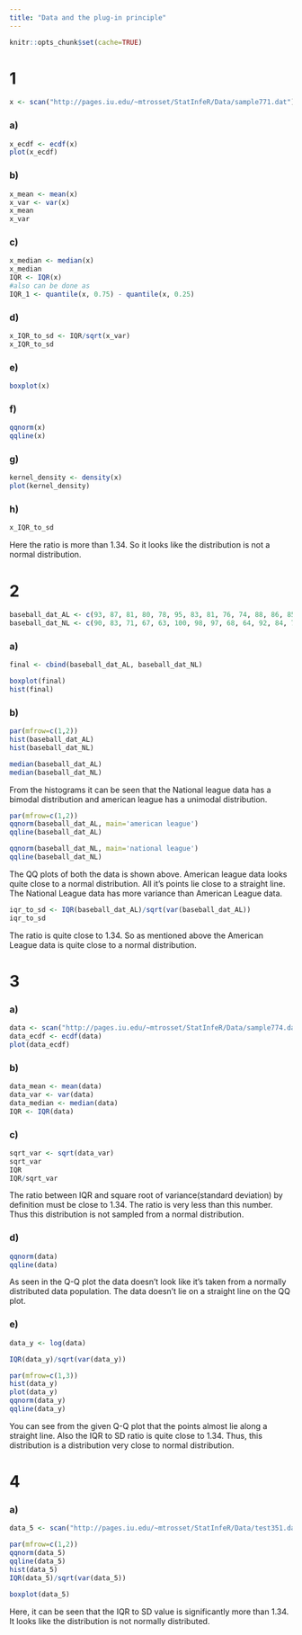 ```yaml
---
title: "Data and the plug-in principle"
---
```


```r
knitr::opts_chunk$set(cache=TRUE)
```

# 1

```r
x <- scan("http://pages.iu.edu/~mtrosset/StatInfeR/Data/sample771.dat")
```

### a)
```r
x_ecdf <- ecdf(x)
plot(x_ecdf)
```

### b)

```r
x_mean <- mean(x)
x_var <- var(x)
x_mean
x_var
```
### c)
```r
x_median <- median(x)
x_median
IQR <- IQR(x)
#also can be done as
IQR_1 <- quantile(x, 0.75) - quantile(x, 0.25)
```

### d)
```r
x_IQR_to_sd <- IQR/sqrt(x_var)
x_IQR_to_sd
```
### e)
```r
boxplot(x)
```

### f)

```r
qqnorm(x)
qqline(x)
```

### g)
```r
kernel_density <- density(x)
plot(kernel_density)
```

### h)

```r
x_IQR_to_sd
```

Here the ratio is more than 1.34. So it looks like the distribution is not a normal distribution.


# 2

```r
baseball_dat_AL <- c(93, 87, 81, 80, 78, 95, 83, 81, 76, 74, 88, 86, 85, 76, 68)
baseball_dat_NL <- c(90, 83, 71, 67, 63, 100, 98, 97, 68, 64, 92, 84, 79, 74, 68)
```
### a)
```r
final <- cbind(baseball_dat_AL, baseball_dat_NL)

boxplot(final)
hist(final)
```

### b)
```r
par(mfrow=c(1,2))
hist(baseball_dat_AL)
hist(baseball_dat_NL)

median(baseball_dat_AL)
median(baseball_dat_NL)
```

From the histograms it can be seen that the National league data has a bimodal distribution and american league has a unimodal distribution.

```r
par(mfrow=c(1,2))
qqnorm(baseball_dat_AL, main='american league')
qqline(baseball_dat_AL)

qqnorm(baseball_dat_NL, main='national league')
qqline(baseball_dat_NL)
```

The QQ plots of both the data is shown above. American league data looks quite close to a normal distribution. All it's points lie close to a straight line.
The National League data has more variance than American League data.


```r
iqr_to_sd <- IQR(baseball_dat_AL)/sqrt(var(baseball_dat_AL))
iqr_to_sd
```

The ratio is quite close to 1.34. So as mentioned above the American League data is quite close to a normal distribution.

# 3

### a)
```r
data <- scan("http://pages.iu.edu/~mtrosset/StatInfeR/Data/sample774.dat")
data_ecdf <- ecdf(data)
plot(data_ecdf)
```

### b)
```r
data_mean <- mean(data)
data_var <- var(data)
data_median <- median(data)
IQR <- IQR(data)
```

### c)
```r
sqrt_var <- sqrt(data_var)
sqrt_var
IQR
IQR/sqrt_var
```

The ratio between IQR and square root of variance(standard deviation) by definition must be close to 1.34. The ratio is very less than this number. Thus this distribution is not sampled from a normal distribution.

### d)
```r
qqnorm(data)
qqline(data)
```
As seen in the Q-Q plot the data doesn't look like it's taken from a normally distributed data population. The data doesn't lie on a straight line on the QQ plot.


### e)
```r
data_y <- log(data)

IQR(data_y)/sqrt(var(data_y))

par(mfrow=c(1,3))
hist(data_y)
plot(data_y)
qqnorm(data_y)
qqline(data_y)
```
You can see  from the given Q-Q plot that the points almost lie along a straight line. Also the IQR to SD ratio is quite close to 1.34. Thus, this distribution is a distribution very close to normal distribution.

# 4 

### a)
```r
data_5 <- scan("http://pages.iu.edu/~mtrosset/StatInfeR/Data/test351.dat")

par(mfrow=c(1,2))
qqnorm(data_5)
qqline(data_5)
hist(data_5)
IQR(data_5)/sqrt(var(data_5))

boxplot(data_5)
```

Here, it can be seen that the IQR to SD value is significantly more than 1.34. It looks like the distribution is not normally distributed.